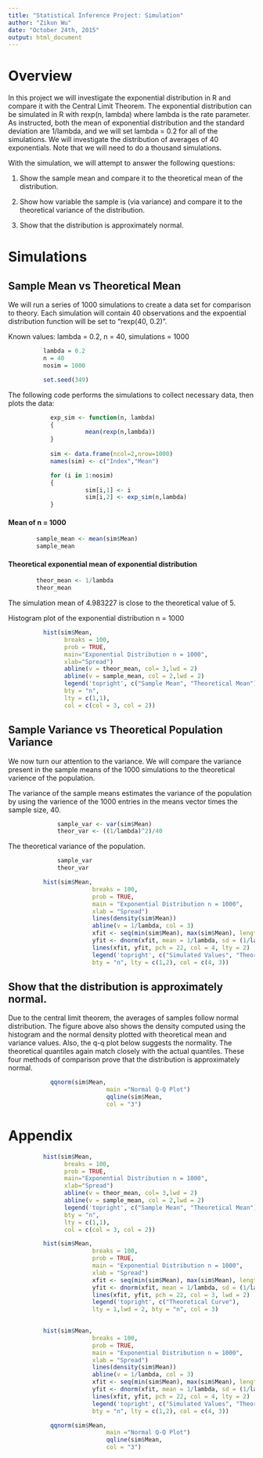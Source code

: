 ```yaml
---
title: "Statistical Inference Project: Simulation"
author: "Zikun Wu"
date: "October 24th, 2015"
output: html_document
---
```


# Overview

In this project we will investigate the exponential distribution in R and compare it with the Central Limit Theorem. The exponential distribution can be simulated in R with rexp(n, lambda) where lambda is the rate parameter. As instructed, both the mean of exponential distribution and the standard deviation are 1/lambda, and we will set lambda = 0.2 for all of the simulations. We will investigate the distribution of averages of 40 exponentials. Note that we will need to do a thousand simulations.

With the simulation, we will attempt to answer the following questions:

1. Show the sample mean and compare it to the theoretical mean of the distribution.

2. Show how variable the sample is (via variance) and compare it to the theoretical variance of the distribution.

3. Show that the distribution is approximately normal.

# Simulations

## Sample Mean vs Theoretical Mean
We will run a series of 1000 simulations to create a data set for comparison to theory. Each simulation will contain 40 observations and the expoential distribution function will be set to “rexp(40, 0.2)”.

Known values: lambda = 0.2, n = 40, simulations = 1000
```r
          lambda = 0.2
          n = 40 
          nosim = 1000

          set.seed(349)
```

The following code performs the simulations to collect necessary data, then plots the data:
```r
            exp_sim <- function(n, lambda)
            {
                      mean(rexp(n,lambda))
            }
            
            sim <- data.frame(ncol=2,nrow=1000)
            names(sim) <- c("Index","Mean")

            for (i in 1:nosim)
            {
                      sim[i,1] <- i
                      sim[i,2] <- exp_sim(n,lambda)
            }
```

#### Mean of n = 1000
```r
        sample_mean <- mean(sim$Mean)
        sample_mean
```

#### Theoretical exponential mean of exponential distribution
```r
        theor_mean <- 1/lambda
        theor_mean
```

The simulation mean of 4.983227 is close to the theoretical value of 5. 

Histogram plot of the exponential distribution n = 1000
```r

          hist(sim$Mean, 
                breaks = 100, 
                prob = TRUE, 
                main="Exponential Distribution n = 1000", 
                xlab="Spread")
                abline(v = theor_mean, col= 3,lwd = 2)
                abline(v = sample_mean, col = 2,lwd = 2)
                legend('topright', c("Sample Mean", "Theoretical Mean"), 
                bty = "n",       
                lty = c(1,1), 
                col = c(col = 3, col = 2))

```

## Sample Variance vs Theoretical Population Variance
We now turn our attention to the variance. We will compare the variance present in the sample means of the 1000 simulations to the theoretical varience of the population.

The variance of the sample means estimates the variance of the population by using the varience of the 1000 entries in the means vector times the sample size, 40.
```r

              sample_var <- var(sim$Mean)
              theor_var <- ((1/lambda)^2)/40

```

The theoretical variance of the population.
```r

              sample_var
              theor_var

```


```r

          hist(sim$Mean, 
                        breaks = 100, 
                        prob = TRUE, 
                        main = "Exponential Distribution n = 1000", 
                        xlab = "Spread")
                        lines(density(sim$Mean))
                        abline(v = 1/lambda, col = 3)
                        xfit <- seq(min(sim$Mean), max(sim$Mean), length = 100)
                        yfit <- dnorm(xfit, mean = 1/lambda, sd = (1/lambda/sqrt(40)))
                        lines(xfit, yfit, pch = 22, col = 4, lty = 2)
                        legend('topright', c("Simulated Values", "Theoretical Values"), 
                        bty = "n", lty = c(1,2), col = c(4, 3))

```

## Show that the distribution is approximately normal.
Due to the central limit theorem, the averages of samples follow normal distribution. The figure above also shows the density computed using the histogram and the normal density plotted with theoretical mean and variance values. Also, the q-q plot below suggests the normality. The theoretical quantiles again match closely with the actual quantiles. These four methods of comparison prove that the distribution is approximately normal.

```r

            qqnorm(sim$Mean, 
                            main ="Normal Q-Q Plot")
                            qqline(sim$Mean, 
                            col = "3")

```

# Appendix

```r

          hist(sim$Mean, 
                breaks = 100, 
                prob = TRUE, 
                main="Exponential Distribution n = 1000", 
                xlab="Spread")
                abline(v = theor_mean, col= 3,lwd = 2)
                abline(v = sample_mean, col = 2,lwd = 2)
                legend('topright', c("Sample Mean", "Theoretical Mean"), 
                bty = "n",       
                lty = c(1,1), 
                col = c(col = 3, col = 2))

```

```r

          hist(sim$Mean, 
                        breaks = 100, 
                        prob = TRUE, 
                        main = "Exponential Distribution n = 1000", 
                        xlab = "Spread")
                        xfit <- seq(min(sim$Mean), max(sim$Mean), length = 100)
                        yfit <- dnorm(xfit, mean = 1/lambda, sd = (1/lambda/sqrt(40)))
                        lines(xfit, yfit, pch = 22, col = 3, lwd = 2)
                        legend('topright', c("Theoretical Curve"), 
                        lty = 1,lwd = 2, bty = "n", col = 3)
      
```

```r

          hist(sim$Mean, 
                        breaks = 100, 
                        prob = TRUE, 
                        main = "Exponential Distribution n = 1000", 
                        xlab = "Spread")
                        lines(density(sim$Mean))
                        abline(v = 1/lambda, col = 3)
                        xfit <- seq(min(sim$Mean), max(sim$Mean), length = 100)
                        yfit <- dnorm(xfit, mean = 1/lambda, sd = (1/lambda/sqrt(40)))
                        lines(xfit, yfit, pch = 22, col = 4, lty = 2)
                        legend('topright', c("Simulated Values", "Theoretical Values"), 
                        bty = "n", lty = c(1,2), col = c(4, 3))

```

```r

            qqnorm(sim$Mean, 
                            main ="Normal Q-Q Plot")
                            qqline(sim$Mean, 
                            col = "3")

```

